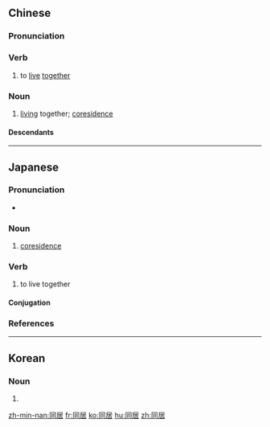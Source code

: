==Chinese==
{{zh-forms}}
{{wikipedia|lang=zh}}

===Pronunciation===
{{zh-pron
|m=tóngjū
|c=tung4 geoi1
|mn=qz:tông-kir/tp,xm:tông-ku/kh,zz:tông-ki
|cat=v,n
}}

===Verb===
{{zh-verb}}

# to [[live]] [[together]]

===Noun===
{{zh-noun}}

# [[living]] together; [[coresidence]]

====Descendants====
{{CJKV||どうきょ|동거|đồng cư}}

----

==Japanese==
{{ja-kanjitab|どう|きょ|yomi=o}}

===Pronunciation===
* {{ja-pron|どうきょ|y=o|acc=0|acc_ref=NHK}}

===Noun===
{{ja-noun|どうきょ}}

# [[coresidence]]

===Verb===
{{ja-verb-suru|どうきょ}}

# to live together

====Conjugation====
{{ja-suru|どうきょ}}

===References===
<references/>

----

==Korean==
{{ko-hanjatab}}

===Noun===
{{ko-noun|hj|hangeul=동거}}

# {{hanja form of|동거|cohabitation}}

[[zh-min-nan:同居]]
[[fr:同居]]
[[ko:同居]]
[[hu:同居]]
[[zh:同居]]